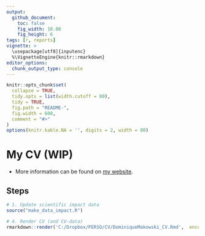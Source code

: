 ```yaml
---
output: 
  github_document:
    toc: false
    fig_width: 10.08
    fig_height: 6
tags: [r, reports]
vignette: >
  \usepackage[utf8]{inputenc}
  %\VignetteEngine{knitr::rmarkdown}
editor_options: 
  chunk_output_type: console
---
```



```r
knitr::opts_chunk$set(
  collapse = TRUE,
  tidy.opts = list(width.cutoff = 80),
  tidy = TRUE,
  fig.path = "README-",
  fig.width = 600,
  comment = "#>"
)
options(knitr.kable.NA = '', digits = 2, width = 80)
```

# My CV (WIP)


<!-- - My CV can be downloaded [**from here**](dominiquemakowski.github.io/cv/). -->
- More information can be found on [my website](https://dominiquemakowski.github.io).

## Steps 


```r
# 1. Update scientific impact data
source("make_data_impact.R")

# 4. Render CV (and CV-data)
rmarkdown::render('C:/Dropbox/PERSO/CV/DominiqueMakowski_CV.Rmd',  encoding = 'UTF-8')
```
